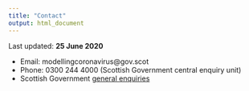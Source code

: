 ---
title: "Contact"
output: html_document
---

Last updated: **25 June 2020**

* Email: modellingcoronavirus@gov.scot
* Phone: 0300 244 4000 (Scottish Government central enquiry unit)
* Scottish Government [general enquiries](https://www.gov.scot/about/contact-information/)
